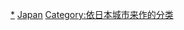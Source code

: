 {{Commons category|People of Japan by city}}

[[Category:日本各地人物|*]]
[[Category:各國各城市人物|Japan]]
[[Category:依日本城市来作的分类|Category:依日本城市来作的分类]]